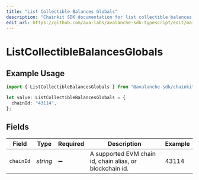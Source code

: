 ```yaml
---
title: "List Collectible Balances Globals"
description: "Chainkit SDK documentation for list collectible balances globals"
edit_url: https://github.com/ava-labs/avalanche-sdk-typescript/edit/main/chainkit/docs/models/operations/listcollectiblebalancesglobals.md
---
```


# ListCollectibleBalancesGlobals

## Example Usage

```typescript
import { ListCollectibleBalancesGlobals } from "@avalanche-sdk/chainkit/models/operations";

let value: ListCollectibleBalancesGlobals = {
  chainId: "43114",
};
```

## Fields

| Field                                                    | Type                                                     | Required                                                 | Description                                              | Example                                                  |
| -------------------------------------------------------- | -------------------------------------------------------- | -------------------------------------------------------- | -------------------------------------------------------- | -------------------------------------------------------- |
| `chainId`                                                | *string*                                                 | :heavy_minus_sign:                                       | A supported EVM chain id, chain alias, or blockchain id. | 43114                                                    |